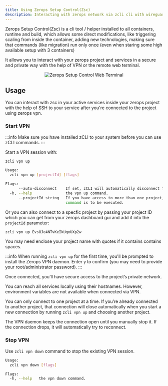 ```yaml
---
title: Using Zerops Setup Control(Zsc)
description: Interacting with zerops network via zcli cli with wireguard vpn.
---
```




Zerops Setup Control(Zsc) is a cli tool / helper installed to all containers, runtime and build,
which allows some direct modifications, like triggering scaling from inside the container,
adding new technologies, making sure that commands (like migration) run only once (even when
staring some high available setup with 3 containers)

It allows you to interact with your zerops project and services in a secure and private way with the help of VPN or the remote web terminal.

<p align="center">
  <Image
    lightImage="/img/gui/zsc-web-terminal.webp"
    darkImage="/img/gui/zsc-web-terminal.webp"
    alt="Zerops Setup Control Web Terminal"
    style={{ width: '100%', height: 'auto' }}
  />
</p>

## Usage

You can interact with zsc in your active services inside your zerops project with the help of SSH to your service after you're
connected to the project using zerops vpn.

### Start VPN

:::info
Make sure you have installed zCLI to your system before you can use zCLI commands.
:::

Start a VPN session with:

```sh
zcli vpn up
```

```sh title="bash"
Usage:
  zcli vpn up [projectId] [flags]

Flags:
      --auto-disconnect    If set, zCLI will automatically disconnect from the VPN if it is already connected.
  -h, --help               the vpn up command.
      --projectId string   If you have access to more than one project, you must specify the project ID for which the
                           command is to be executed.
```

Or you can also connect to a specfic project by passing your project ID which you can get from your zerops
dashboard gui and add it into the `projectId` parameter:

```sh
zcli vpn up Evs8Je4NTvKeIkUqoUXp2w
```

You may need enclose your project name with quotes if it contains contains spaces.

:::info
When running `zcli vpn up` for the first time, you'll be prompted to install the Zerops VPN daemon. 
Enter `y` to confirm (you may need to provide your root/administrator password).
:::

Once connected, you’ll have secure access to the project’s private network.

You can reach all services locally using their hostnames. However, environment variables are not available
when connected via VPN.

You can only connect to one project at a time. If you’re already connected to another project, that connection
will close automatically when you start a new connection by running `zcli vpn up` and choosing another project.

The VPN daemon keeps the connection open until you manually stop it. If the connection drops, it will automatically
try to reconnect.

### Stop VPN

Use `zcli vpn down` command to stop the existing VPN session.

```sh title="bash"
Usage:
  zcli vpn down [flags]

Flags:
  -h, --help   the vpn down command.
```

